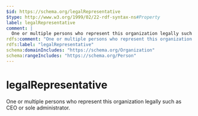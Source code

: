 ```yaml
---
$id: https://schema.org/legalRepresentative
$type: http://www.w3.org/1999/02/22-rdf-syntax-ns#Property
label: legalRepresentative
comment: |
  One or multiple persons who represent this organization legally such as CEO or sole administrator.
rdfs:comment: "One or multiple persons who represent this organization legally such as CEO or sole administrator."
rdfs:label: "legalRepresentative"
schema:domainIncludes: "https://schema.org/Organization"
schema:rangeIncludes: "https://schema.org/Person"
---
```


# legalRepresentative

One or multiple persons who represent this organization legally such as CEO or sole administrator.

